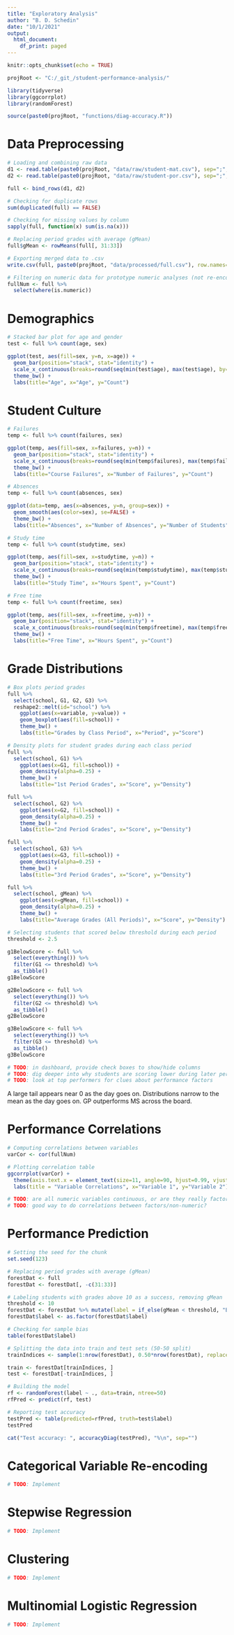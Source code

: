 ```yaml
---
title: "Exploratory Analysis"
author: "B. D. Schedin"
date: "10/1/2021"
output:
  html_document:
    df_print: paged
---
```


```r

knitr::opts_chunk$set(echo = TRUE)

projRoot <- "C:/_git_/student-performance-analysis/"

library(tidyverse)
library(ggcorrplot)
library(randomForest)

source(paste0(projRoot, "functions/diag-accuracy.R"))

```

# Data Preprocessing
```r

# Loading and combining raw data
d1 <- read.table(paste0(projRoot, "data/raw/student-mat.csv"), sep=";", header=TRUE)
d2 <- read.table(paste0(projRoot, "data/raw/student-por.csv"), sep=";", header=TRUE)

full <- bind_rows(d1, d2)

# Checking for duplicate rows
sum(duplicated(full) == FALSE)

# Checking for missing values by column
sapply(full, function(x) sum(is.na(x)))

# Replacing period grades with average (gMean)
full$gMean <- rowMeans(full[, 31:33])

# Exporting merged data to .csv
write.csv(full, paste0(projRoot, "data/processed/full.csv"), row.names=FALSE)

# Filtering on numeric data for prototype numeric analyses (not re-encoded)
fullNum <- full %>%
  select(where(is.numeric))

```

# Demographics
```r

# Stacked bar plot for age and gender
test <- full %>% count(age, sex)

ggplot(test, aes(fill=sex, y=n, x=age)) +
  geom_bar(position="stack", stat="identity") +
  scale_x_continuous(breaks=round(seq(min(test$age), max(test$age), by=1))) +
  theme_bw() +
  labs(title="Age", x="Age", y="Count")

```

# Student Culture
```r

# Failures
temp <- full %>% count(failures, sex)

ggplot(temp, aes(fill=sex, x=failures, y=n)) +
  geom_bar(position="stack", stat="identity") +
  scale_x_continuous(breaks=round(seq(min(temp$failures), max(temp$failures), by=1))) +
  theme_bw() +
  labs(title="Course Failures", x="Number of Failures", y="Count")

# Absences
temp <- full %>% count(absences, sex)

ggplot(data=temp, aes(x=absences, y=n, group=sex)) +
  geom_smooth(aes(color=sex), se=FALSE) +
  theme_bw() +
  labs(title="Absences", x="Number of Absences", y="Number of Students")

# Study time
temp <- full %>% count(studytime, sex)

ggplot(temp, aes(fill=sex, x=studytime, y=n)) +
  geom_bar(position="stack", stat="identity") +
  scale_x_continuous(breaks=round(seq(min(temp$studytime), max(temp$studytime), by=1))) +
  theme_bw() +
  labs(title="Study Time", x="Hours Spent", y="Count")

# Free time
temp <- full %>% count(freetime, sex)

ggplot(temp, aes(fill=sex, x=freetime, y=n)) +
  geom_bar(position="stack", stat="identity") +
  scale_x_continuous(breaks=round(seq(min(temp$freetime), max(temp$freetime), by=1))) +
  theme_bw() +
  labs(title="Free Time", x="Hours Spent", y="Count")

```


# Grade Distributions
```r

# Box plots period grades
full %>% 
  select(school, G1, G2, G3) %>% 
  reshape2::melt(id="school") %>% 
    ggplot(aes(x=variable, y=value)) + 
    geom_boxplot(aes(fill=school)) +
    theme_bw() +
    labs(title="Grades by Class Period", x="Period", y="Score")

# Density plots for student grades during each class period
full %>% 
  select(school, G1) %>% 
    ggplot(aes(x=G1, fill=school)) +
    geom_density(alpha=0.25) +
    theme_bw() +
    labs(title="1st Period Grades", x="Score", y="Density")

full %>% 
  select(school, G2) %>% 
    ggplot(aes(x=G2, fill=school)) +
    geom_density(alpha=0.25) +
    theme_bw() +
    labs(title="2nd Period Grades", x="Score", y="Density")

full %>% 
  select(school, G3) %>% 
    ggplot(aes(x=G3, fill=school)) +
    geom_density(alpha=0.25) +
    theme_bw() +
    labs(title="3rd Period Grades", x="Score", y="Density")

full %>% 
  select(school, gMean) %>% 
    ggplot(aes(x=gMean, fill=school)) +
    geom_density(alpha=0.25) +
    theme_bw() +
    labs(title="Average Grades (All Periods)", x="Score", y="Density")

# Selecting students that scored below threshold during each period
threshold <- 2.5

g1BelowScore <- full %>%
  select(everything()) %>%
  filter(G1 <= threshold) %>%
  as_tibble()
g1BelowScore

g2BelowScore <- full %>%
  select(everything()) %>%
  filter(G2 <= threshold) %>%
  as_tibble()
g2BelowScore

g3BelowScore <- full %>%
  select(everything()) %>%
  filter(G3 <= threshold) %>%
  as_tibble()
g3BelowScore

# TODO: in dashboard, provide check boxes to show/hide columns
# TODO: dig deeper into why students are scoring lower during later periods (hypothesis tests?)
# TODO: look at top performers for clues about performance factors

```

A large tail appears near 0 as the day goes on.
Distributions narrow to the mean as the day goes on.
GP outperforms MS across the board.

# Performance Correlations
```r

# Computing correlations between variables
varCor <- cor(fullNum)

# Plotting correlation table
ggcorrplot(varCor) + 
  theme(axis.text.x = element_text(size=11, angle=90, hjust=0.99, vjust=0.3), axis.text.y=element_text(size=11)) + 
  labs(title = "Variable Correlations", x="Variable 1", y="Variable 2")

# TODO: are all numeric variables continuous, or are they really factors encoded as numbers?
# TODO: good way to do correlations between factors/non-numeric?

```

# Performance Prediction
```r

# Setting the seed for the chunk
set.seed(123)

# Replacing period grades with average (gMean)
forestDat <- full
forestDat <- forestDat[, -c(31:33)]

# Labeling students with grades above 10 as a success, removing gMean
threshold <- 10
forestDat <- forestDat %>% mutate(label = if_else(gMean < threshold, "Below", "Above")) %>% select(-gMean)
forestDat$label <- as.factor(forestDat$label)

# Checking for sample bias
table(forestDat$label)

# Splitting the data into train and test sets (50-50 split)
trainIndices <- sample(1:nrow(forestDat), 0.50*nrow(forestDat), replace=FALSE)

train <- forestDat[trainIndices, ]
test <- forestDat[-trainIndices, ]

# Building the model
rf <- randomForest(label ~ ., data=train, ntree=50)
rfPred <- predict(rf, test)

# Reporting test accuracy
testPred <- table(predicted=rfPred, truth=test$label)
testPred

cat("Test accuracy: ", accuracyDiag(testPred), "%\n", sep="")

```

# Categorical Variable Re-encoding
```r

# TODO: Implement

```

# Stepwise Regression
```r

# TODO: Implement

```

# Clustering
```r

# TODO: Implement

```

# Multinomial Logistic Regression
```r

# TODO: Implement

```










